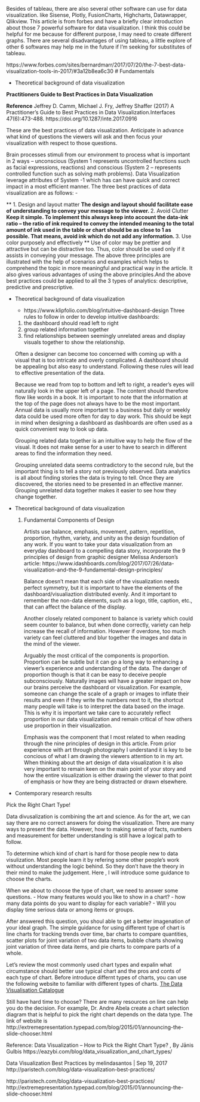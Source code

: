 
Besides of tableau, there are also several other software can use for data visualization. like Sisense, Plotly, FusionCharts, Highcharts, Datawrapper, Qlikview. This article is from forbes and have a briefly clear introduction about those 7 powerful software for data visualization. I think this could be helpful for me because for different purpose, I may need to create different graphs. There are several disadvantages of using tableau, a little explore of other 6 softwares may help me in the future if I’m seeking for substitutes of tableau. 

https://www.forbes.com/sites/bernardmarr/2017/07/20/the-7-best-data-visualization-tools-in-2017/#3a12b8ea6c30
# Fundamentals

  + Theoretical background of data visualization
  
  **Practitioners Guide to Best Practices in Data Visualization**
  
  **Reference**
    Jeffrey D. Camm, Michael J. Fry, Jeffrey Shaffer (2017) A Practitioner’s Guide to Best Practices in Data 
    Visualization.Interfaces 47(6):473-488. https://doi.org/10.1287/inte.2017.0916
  
  These are the best practices of data visualization. Anticipate in advance what kind of questions the viewers will ask and
  then focus your visualization with respect to those questions. 
  
  Brain processes stimuli from our environment to process what is important in 2 ways – unconscious (System 1 represents
  uncontrolled functions such as facial expressions, reactions) and conscious (System 2 – represents controlled function
  such as solving math problems). Data Visualization leverage attributes of System -1 which has can have quick and correct
  impact in a most efficient manner. The three best practices of data visualization are as follows: - 

** 1. Design and layout matter **
      The design and layout should facilitate ease of understanding to convey your message to the viewer.
** 2.	Avoid Clutter **
      Keep it simple. To implement this always keep into account the data-ink ratio – the ratio of ink required to convey
      the intended meaning to the total amount of ink used in the table or chart should be as close to 1 as possible. That
      means, avoid ink which do not add any information.
** 3.	Use color purposely and effectively **
      Use of color may be prettier and attractive but can be distractive too. Thus, color should be used only if it assists
      in conveying your message. 
      The above three principles are illustrated with the help of scenarios and examples which helps to comprehend the topic
      in more meaningful and practical way in the article. It also gives various advantages of using the above 
      principles.And the above best practices could be applied to all the 3 types of analytics: descriptive, predictive and 
      prescriptive. 

  
  + Theoretical background of data visualization  
    * https://www.klipfolio.com/blog/intuitive-dashboard-design
    Three rules to follow in order to develop intuitive dashboards:
    
    1. the dashboard should read left to right
    2. group related information together
    3. find relationships between seemingly unrelated areas and display visuals together to show the relationship.
    
    Often a designer can become too concerned with coming up with a visual that is too intricate and overly complicated. A dashboard should be appealing but also easy to understand. Following these rules will lead to effective presentation of the data. 
    
    Because we read from top to bottom and left to right, a reader's eyes will naturally look in the upper left of a page. The content should therefore flow like words in a book. It is important to note that the information at the top of the page does not always have to be the most important. Annual data is usually more important to a business but daily or weekly data could be used more often for day to day work. This should be kept in mind when designing a dashboard as dashboards are often used as a quick convenient way to look up data.
    
    Grouping related data together is an intuitive way to help the flow of the visual. It does not make sense for a user to have to search in different areas to find the information they need.
    
    Grouping unrelated data seems contradictory to the second rule, but the important thing is to tell a story not previously observed. Data analytics is all about finding stories the data is trying to tell. Once they are discovered, the stories need to be presented in an effective manner. Grouping unrelated data together makes it easier to see how they change together.
    
  + Theoretical background of data visualization
  
    1.  Fundamental Components of Design
          
          Artists use balance, emphasis, movement, pattern, repetition, proportion, rhythm, variety, and 
          unity as the design foundation of any work. If you want to take your data visualization from an 
          everyday dashboard to a compelling data story, incorporate the 9 principles of design from graphic 
          designer Melissa Anderson's article:
                  https://www.idashboards.com/blog/2017/07/26/data-visualization-and-the-9-fundamental-design-principles/
  
          Balance doesn't mean that each side of the visualization needs perfect symmetry, but it is important to have the
          elements of the dashboard/visualiaztion distributed evenly. And it important to remember the non-data elements, such
          as a logo, title, caption, etc., that can affect the balance of the display. 
          
          Another closely related component to balance is variety which could seem counter to balance, but when done
          correctly, variety can help increase the recall of information. However if overdone, too much variety can feel
          cluttered and blur together the images and data in the mind of the viewer.
          
          Arguably the most critical of the components is proportion. Proportion can be subtle but it can go a long way to
          enhancing a viewer's experience and understanding of the data. The danger of proportion though is that it can be
          easy to deceive people subconsciously. Naturally images will have a greater impact on how our brains perceive the
          dashboard or visualization. For example, someone can change the scale of a graph or images to inflate their results
          and even if they write the numbers next to it, the shortcut many people will take is to interpret the data based on
          the image. This is why it is important we take care to accurately reflect proportion in our data visualization and 
          remain critical of how others use proportion in their visualization.
          
          Emphasis was the component that I most related to when reading through the nine principles of design in this
          article. From prior experience with art through photography I understand it is key to be concious of what I am 
          drawing the viewers attention to in my art. When thinking about the art design of data visualization it is also very
          important to remain keen on the main point of your story and how the entire visualization is either drawing the
          viewer to that point of emphasis or how they are being distracted or drawn elsewhere.
          
  + Contemporary research results

Pick the Right Chart Type!

  Data divusalization is combining the art and science. As for the art, we can say there are no correct answers for doing the visualization. There are many ways to present the data. However, how to making sense of facts, numbers and measurement for better understanding is still have a logical path to follow. 
  
  To determine which kind of chart is hard for those people new to data visulization. Most people learn it by refering some other people's work without understanding the logic behind. So they don't have the theory in their mind to make the judgement. Here , I will introduce some guidance to choose the charts. 
  
  When we about to choose the type of chart, we need to answer some questions.
  - How many features would you like to show in a chart?
  - how many data points do you want to display for each variable? 
  - Will you display time serious data or among items or groups. 
  
  After answered this question, you shoul able to get a better imagenation of your ideal graph. The simple guidance for using different type of chart is line charts for tracking trends over time, bar charts to compare quantities, scatter plots for joint variation of two data items, bubble charts showing joint variation of three data items, and pie charts to compare parts of a whole.
  
  Let's review the most commonly used chart types and expalin what circumstance should better use typical chart and the pros and conts of each type of chart. Before introduce differnt types of charts, you can use the following website to familiar with different types of charts. 
  [The Data Visualisation Catalogue](https://datavizcatalogue.com/) 

  
  Still have hard time to choose? There are many resources on line can help you do the decision. For example, Dr. Andre Abela create a chart selection diagram that is helpful to pick the right chart depends on the data type. The link of website is  http://extremepresentation.typepad.com/blog/2015/01/announcing-the-slide-chooser.html

Reference:
Data Visualization – How to Pick the Right Chart Type? , By Jānis Gulbis https://eazybi.com/blog/data_visualization_and_chart_types/

Data Visualization Best Practices by melindasantos | Sep 19, 2017
http://paristech.com/blog/data-visualization-best-practices/

http://paristech.com/blog/data-visualization-best-practices/
http://extremepresentation.typepad.com/blog/2015/01/announcing-the-slide-chooser.html
